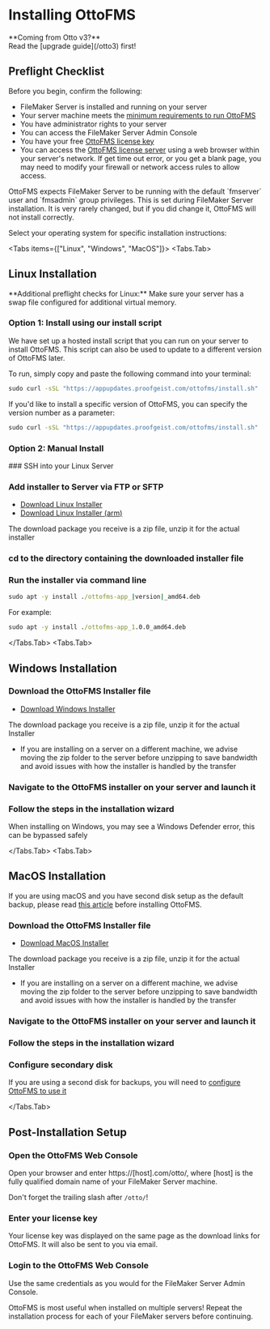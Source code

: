 
# Installing OttoFMS

<Callout>
  **Coming from Otto v3?** <br />
  <span>Read the [upgrade guide](/otto3) first!</span>
</Callout>

## Preflight Checklist

Before you begin, confirm the following:

- FileMaker Server is installed and running on your server
- Your server machine meets the [minimum requirements to run OttoFMS](/tech-specs)
- You have administrator rights to your server
- You can access the FileMaker Server Admin Console
- You have your free [OttoFMS license key](https://www.proofgeist.com/products/ottofms-filemaker-server-superpowers)
- You can access the [OttoFMS license server](https://edd-sl-proxy.geistgate.com) using a web browser within your server's network. If get time out error, or you get a blank page, you may need to modify your firewall or network access rules to allow access.

<Callout type="warning">
  OttoFMS expects FileMaker Server to be running with the default `fmserver`
  user and `fmsadmin` group privileges. This is set during FileMaker Server
  installation. It is very rarely changed, but if you did change it, OttoFMS
  will not install correctly.
</Callout>

Select your operating system for specific installation instructions:

<Tabs items={["Linux", "Windows", "MacOS"]}>
  <Tabs.Tab>
 ## Linux Installation
  <Callout type="info">
**Additional preflight checks for Linux:**  
   <span>Make sure your server has a swap file configured for additional virtual memory.</span>
   </Callout>

### Option 1: Install using our install script

We have set up a hosted install script that you can run on your server to install OttoFMS. This script can also be used to update to a different version of OttoFMS later.

To run, simply copy and paste the following command into your terminal:

```cmd copy
sudo curl -sSL "https://appupdates.proofgeist.com/ottofms/install.sh" | bash
```

If you'd like to install a specific version of OttoFMS, you can specify the version number as a parameter:

```cmd copy
sudo curl -sSL "https://appupdates.proofgeist.com/ottofms/install.sh" | bash -s -- -v 4.0.1-beta.19
```

### Option 2: Manual Install

<Steps>
### SSH into your Linux Server

### Add installer to Server via FTP or SFTP

- [Download Linux Installer](https://console.ottomatic.cloud/downloads/ottofms/latest/amd)
- [Download Linux Installer (arm)](https://console.ottomatic.cloud/downloads/ottofms/latest/arm)

The download package you receive is a zip file, unzip it for the actual installer

### cd to the directory containing the downloaded installer file

### Run the installer via command line

```cmd copy
sudo apt -y install ./ottofms-app_|version|_amd64.deb
```

For example:

```cmd copy
sudo apt -y install ./ottofms-app_1.0.0_amd64.deb
```

 </Steps>

</Tabs.Tab>
  <Tabs.Tab>

## Windows Installation

<Steps>

### Download the OttoFMS Installer file

- [Download Windows Installer](https://console.ottomatic.cloud/downloads/ottofms/latest/win)

The download package you receive is a zip file, unzip it for the actual Installer

- If you are installing on a server on a different machine, we advise moving the zip folder to the server before unzipping to save bandwidth and avoid issues with how the installer is handled by the transfer

### Navigate to the OttoFMS installer on your server and launch it

### Follow the steps in the installation wizard

<Callout>
  When installing on Windows, you may see a Windows Defender error, this can be
  bypassed safely
</Callout>

</Steps>

  </Tabs.Tab>
  <Tabs.Tab>
  
  
## MacOS Installation
<Callout type="info">

If you are using macOS and you have second disk setup as the default backup, please read [this article](/guides/mac-second-disk) before installing OttoFMS.

</Callout>

<Steps>

### Download the OttoFMS Installer file

- [Download MacOS Installer](https://console.ottomatic.cloud/downloads/ottofms/latest/mac)

The download package you receive is a zip file, unzip it for the actual Installer

- If you are installing on a server on a different machine, we advise moving the zip folder to the server before unzipping to save bandwidth and avoid issues with how the installer is handled by the transfer

### Navigate to the OttoFMS installer on your server and launch it

### Follow the steps in the installation wizard

### Configure secondary disk

If you are using a second disk for backups, you will need to [configure OttoFMS to use it](/guides/mac-second-disk)

</Steps>

  </Tabs.Tab>
</Tabs>

## Post-Installation Setup

<Steps>

### Open the OttoFMS Web Console

Open your browser and enter https://[host].com/otto/, where [host] is the fully qualified domain name of your FileMaker Server machine.

<Callout type="info">Don't forget the trailing slash after `/otto/`!</Callout>

### Enter your license key

Your license key was displayed on the same page as the download links for OttoFMS. It will also be sent to you via email.

### Login to the OttoFMS Web Console

Use the same credentials as you would for the FileMaker Server Admin Console.

</Steps>

<Callout>
  OttoFMS is most useful when installed on multiple servers! Repeat the
  installation process for each of your FileMaker servers before continuing.
</Callout>
